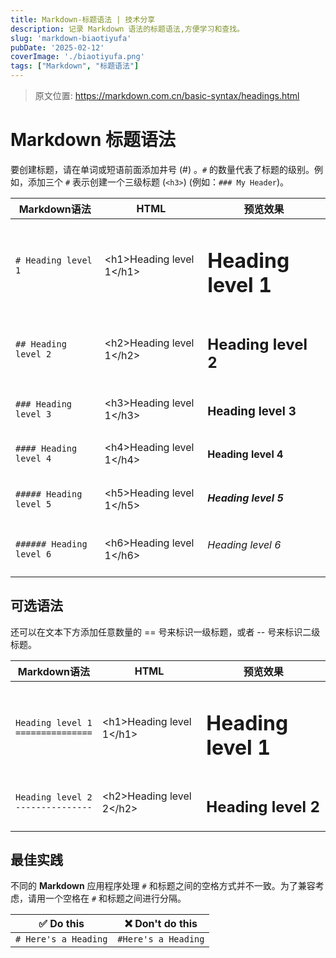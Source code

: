 ---
title: Markdown-标题语法 | 技术分享
description: 记录 Markdown 语法的标题语法,方便学习和查找。
slug: 'markdown-biaotiyufa'
pubDate: '2025-02-12'
coverImage: './biaotiyufa.png'
tags: ["Markdown", "标题语法"]
---

> 原文位置: https://markdown.com.cn/basic-syntax/headings.html

# Markdown 标题语法
要创建标题，请在单词或短语前面添加井号 (#) 。`#` 的数量代表了标题的级别。例如，添加三个 `#` 表示创建一个三级标题 (`<h3>`) (例如：`### My Header`)。

| Markdown语法      | HTML                       | 预览效果                |
| ----------------- | -------------------------- | ----------------------- |
| `# Heading level 1` | &lt;h1&gt;Heading level 1&lt;/h1&gt; |<h1>Heading level 1</h1>|
| `## Heading level 2` | &lt;h2&gt;Heading level 1&lt;/h2&gt; | <h2>Heading level 2</h2> |
| `### Heading level 3` | &lt;h3&gt;Heading level 1&lt;/h3&gt; | <h3>Heading level 3</h3> |
| `#### Heading level 4` | &lt;h4&gt;Heading level 1&lt;/h4&gt; | <h4>Heading level 4</h4> |
| `##### Heading level 5` | &lt;h5&gt;Heading level 1&lt;/h5&gt; | <h5>Heading level 5</h5> |
| `###### Heading level 6` | &lt;h6&gt;Heading level 1&lt;/h6&gt; | <h6>Heading level 6</h6> |

## 可选语法
还可以在文本下方添加任意数量的 == 号来标识一级标题，或者 -- 号来标识二级标题。

| Markdown语法                            | HTML                       | 预览效果 |
| --------------------------------------- | -------------------------- | ---------------------------------------- |
| `Heading level 1`<br/> `===============` | &lt;h1&gt;Heading level 1&lt;/h1&gt; | <h1>Heading level 1</h1>                 |
| `Heading level 2`<br/>`---------------`   | &lt;h2&gt;Heading level 2&lt;/h2&gt; | <h2>Heading level 2</h2>                 |

## 最佳实践
不同的 **Markdown** 应用程序处理 `#` 和标题之间的空格方式并不一致。为了兼容考虑，请用一个空格在 `#` 和标题之间进行分隔。

| ✅  Do this           | ❌  Don't do this    |
| -------------------- | ------------------- |
| `# Here's a Heading` | `#Here's a Heading` |
